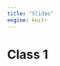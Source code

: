 ```yaml
---
title: "Slides"
engine: knitr 
---
```


# Class 1

<!-- ```{r show-slide-tabs, echo=FALSE, results="asis"} -->
<!-- #| warning: false -->
<!-- slide_buttons <- function(slide_id) { -->
<!--   glue::glue('<p class="text-center buttons"><a class="btn btn-danger" target="_blank" href="{slide_id}.html"><i class="fa-solid fa-arrow-up-right-from-square"></i> View all slides in new window</a> <a class="btn btn-danger" target="_blank" href="{slide_id}.pdf" role="button"><i class="fa-solid fa-file-pdf"></i> Download PDF of all slides</a></p>') -->
<!-- } -->

<!-- slide_buttons("/slides/slides_01") -->

<!-- library(xaringanExtra) -->

<!-- xaringanExtra::embed_xaringan( -->
<!--   "/slides/slides_01.html", -->
<!--   ratio = "16:9", -->
<!--   border = "none", -->
<!--   margin = "0 auto" -->
<!-- ) -->
<!-- ``` -->

<!-- # Class 2 -->

<!-- ```{r echo=FALSE, results="asis"} -->
<!-- #| warning: false -->
<!-- slide_buttons <- function(slide_id) { -->
<!--   glue::glue('<p class="text-center buttons"><a class="btn btn-danger" target="_blank" href="{slide_id}.html"><i class="fa-solid fa-arrow-up-right-from-square"></i> View all slides in new window</a> <a class="btn btn-danger" target="_blank" href="{slide_id}.pdf" role="button"><i class="fa-solid fa-file-pdf"></i> Download PDF of all slides</a></p>') -->
<!-- } -->

<!-- slide_buttons("/slides/slides_02") -->

<!-- library(xaringanExtra) -->

<!-- xaringanExtra::embed_xaringan( -->
<!--   "/slides/slides_02.html", -->
<!--   ratio = "16:9", -->
<!--   border = "none", -->
<!--   margin = "0 auto" -->
<!-- ) -->
<!-- ``` -->

<!-- ::: {.callout-tip collapse="true"} -->
<!-- ## Class 2 Lecture video - part 1 -->

<!-- {{< video fr_class2_lecture_part1.mp4 >}} -->

<!-- ::: -->

<!-- ::: {.callout-tip collapse="true"} -->
<!-- ## Class 2 Lecture video - part 2 -->

<!-- {{< video fr_class2_lecture_part2.mp4 >}} -->

<!-- ::: -->



<!-- ```{r echo=FALSE, results="asis"} -->
<!-- #| warning: false -->
<!-- if (Sys.Date() >= as.Date("2025-05-05")) { -->

<!-- slide_buttons <- function(slide_id) { -->
<!--   glue::glue('<p class="text-center buttons"><a class="btn btn-danger" target="_blank" href="{slide_id}.html"><i class="fa-solid fa-arrow-up-right-from-square"></i> View all slides in new window</a> <a class="btn btn-danger" target="_blank" href="{slide_id}.pdf" role="button"><i class="fa-solid fa-file-pdf"></i> Download PDF of all slides</a></p>') -->
<!-- } -->

<!-- slide_buttons("/slides/slides_03") -->

<!-- library(xaringanExtra) -->

<!-- xaringanExtra::embed_xaringan( -->
<!--   "/slides/slides_03.html", -->
<!--   ratio = "16:9", -->
<!--   border = "none", -->
<!--   margin = "0 auto" -->
<!-- ) -->
<!-- } -->
<!-- ``` -->





<!-- ## Class 1 -->

<!-- ```{css echo=FALSE} -->
<!-- .embed-container { -->
<!--     position: relative; -->
<!--     padding-bottom: 129%; -->
<!--     height: 0; -->
<!--     overflow: hidden; -->
<!--     max-width: 100%; -->
<!-- } -->

<!-- .embed-container iframe, -->
<!-- .embed-container object, -->
<!-- .embed-container embed { -->
<!--     position: absolute; -->
<!--     top: 0; -->
<!--     left: 0; -->
<!--     width: 100%; -->
<!--     height: 100%; -->
<!-- } -->
<!-- ``` -->

<!-- ```{=html} -->
<!-- <p class="text-center"> -->
<!--   <a class="btn btn-primary btn-lg cv-download" href="`r rmarkdown::metadata$slides$pdf1`" target="_blank"> -->
<!--     <i class="bi-download"></i>&ensp;Download class slides -->
<!--   </a> -->
<!-- </p> -->

<!-- <div class="embed-container"> -->
<!--   <iframe src="`r rmarkdown::metadata$slides$pdf1`" style="border: 0.5px"></iframe> -->
<!-- </div> -->
<!-- ``` -->


<!-- # Class 2 -->

<!-- ```{css echo=FALSE} -->
<!-- .embed-container { -->
<!--     position: relative; -->
<!--     padding-bottom: 129%; -->
<!--     height: 0; -->
<!--     overflow: hidden; -->
<!--     max-width: 100%; -->
<!-- } -->

<!-- .embed-container iframe, -->
<!-- .embed-container object, -->
<!-- .embed-container embed { -->
<!--     position: absolute; -->
<!--     top: 0; -->
<!--     left: 0; -->
<!--     width: 100%; -->
<!--     height: 100%; -->
<!-- } -->
<!-- ``` -->

<!-- ```{=html} -->
<!-- <p class="text-center"> -->
<!--   <a class="btn btn-primary btn-lg cv-download" href="`r rmarkdown::metadata$slides$pdf2`" target="_blank"> -->
<!--     <i class="bi-download"></i>&ensp;Download class slides -->
<!--   </a> -->
<!-- </p> -->

<!-- <div class="embed-container"> -->
<!--   <iframe src="`r rmarkdown::metadata$slides$pdf2`" style="border: 0.5px"></iframe> -->
<!-- </div> -->
<!-- ``` -->


